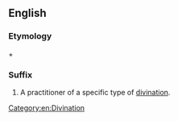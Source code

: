 ==English==
===Etymology===
{{term|-mancy}} + {{term|-er}}

===Suffix===
{{head|en|suffix|cat=suffixes|sort=mancer}}

# A practitioner of a specific type of [[divination]].

[[Category:en:Divination]]
